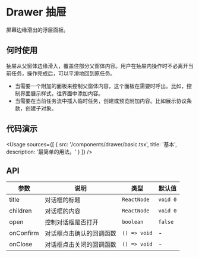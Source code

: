 
# Drawer 抽屉

屏幕边缘滑出的浮层面板。

## 何时使用

抽屉从父窗体边缘滑入，覆盖住部分父窗体内容。用户在抽屉内操作时不必离开当前任务，操作完成后，可以平滑地回到原任务。

- 当需要一个附加的面板来控制父窗体内容，这个面板在需要时呼出。比如，控制界面展示样式，往界面中添加内容。
- 当需要在当前任务流中插入临时任务，创建或预览附加内容。比如展示协议条款，创建子对象。

## 代码演示

<Usage
  sources={[
    {
      src: '/components/drawer/basic.tsx',
      title: '基本',
      description: '最简单的用法。'
    }
  ]}
/>

## API

| 参数      | 说明                     | 类型         | 默认值   |
| --------- | ------------------------ | ------------ | -------- |
| title     | 对话框的标题             | `ReactNode`  | `void 0` |
| children  | 对话框的内容             | `ReactNode`  | `void 0` |
| open      | 控制对话框是否打开       | `boolean`    | `false`  |
| onConfirm | 对话框点击确认的回调函数 | `() => void` | -        |
| onClose   | 对话框点击关闭的回调函数 | `() => void` | -        |
